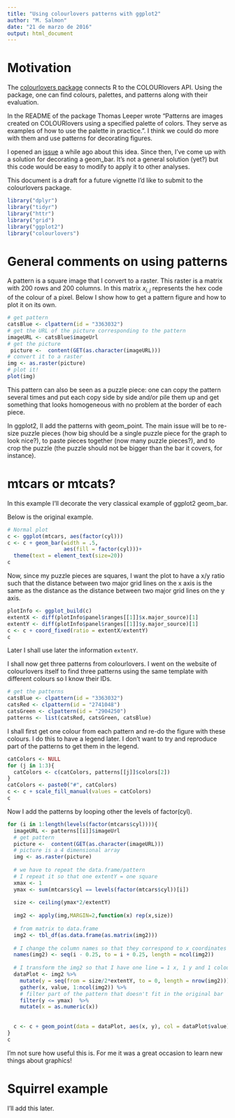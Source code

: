 ```yaml
---
title: "Using colourlovers patterns with ggplot2"
author: "M. Salmon"
date: "21 de marzo de 2016"
output: html_document
---
```


# Motivation
The [colourlovers package](https://github.com/leeper/colourlovers) connects R to the COLOURlovers API. Using the package, one can find colours, palettes, and patterns along with their evaluation.

In the README of the package Thomas Leeper wrote "Patterns are images created on COLOURlovers using a specified palette of colors. They serve as examples of how to use the palette in practice.". I think we could do more with them and use patterns for decorating figures.

I opened an [issue](https://github.com/leeper/colourlovers/issues/4) a while ago about this idea. Since then, I've come up with a solution for decorating a geom_bar. It's not a general solution (yet?) but this code would be easy to modify to apply it to other analyses.

This document is a draft for a future vignette I'd like to submit to the colourlovers package.

```r
library("dplyr")
library("tidyr")
library("httr")
library("grid")
library("ggplot2")
library("colourlovers")

```

# General comments on using patterns
A pattern is a square image that I convert to a raster. This raster is a matrix with 200 rows and 200 columns. In this matrix $x_{i,j}$ represents the hex code of the colour of a pixel. Below I show how to get a pattern figure and how to plot it on its own.

```r
# get pattern
catsBlue <- clpattern(id = "3363032")
# get the URL of the picture corresponding to the pattern
imageURL <- catsBlue$imageUrl
# get the picture
 picture <-  content(GET(as.character(imageURL)))
# convert it to a raster
img <- as.raster(picture)
# plot it!
plot(img)

```

This pattern can also be seen as a puzzle piece: one can copy the pattern several times and put each copy side by side and/or pile them up and get something that looks homogeneous with no problem at the border of each piece.

In ggplot2, Il add the patterns with geom_point. The main issue will be to re-size puzzle pieces (how big should be a single puzzle piece for the graph to look nice?), to paste pieces together (now many puzzle pieces?), and to crop the puzzle (the puzzle should not be bigger than the bar it covers, for instance).

# mtcars or mtcats?

In this example I'll decorate the very classical example of ggplot2 geom_bar.

Below is the original example.

```r
# Normal plot
c <- ggplot(mtcars, aes(factor(cyl)))
c <- c + geom_bar(width = .5,
                  aes(fill = factor(cyl)))+
  theme(text = element_text(size=20))
c
```

Now, since my puzzle pieces are squares, I want the plot to have a x/y ratio such that the distance between two major grid lines on the x axis is the same as the distance as the distance between two major grid lines on the y axis. 

```r
plotInfo <- ggplot_build(c)
extentX <- diff(plotInfo$panel$ranges[[1]]$x.major_source)[1]
extentY <- diff(plotInfo$panel$ranges[[1]]$y.major_source)[1]
c <- c + coord_fixed(ratio = extentX/extentY)
c
```

Later I shall use later the information `extentY`.


I shall now get three patterns from colourlovers. I went on the website of colourlovers itself to find three patterns using the same template with different colours so I know their IDs.

```r
# get the patterns
catsBlue <- clpattern(id = "3363032")
catsRed <- clpattern(id = "2741048")
catsGreen <- clpattern(id = "2904250")
patterns <- list(catsRed, catsGreen, catsBlue)

```

I shall first get one colour from each pattern and re-do the figure with these colours. I do this to have a legend later. I don't want to try and reproduce part of the patterns to get them in the legend.

```r
catColors <- NULL
for (j in 1:3){
  catColors <- c(catColors, patterns[[j]]$colors[2])
}
catColors <- paste0("#", catColors)
c <- c + scale_fill_manual(values = catColors)
c
```

Now I add the patterns by looping other the levels of factor(cyl).

```r
for (i in 1:length(levels(factor(mtcars$cyl)))){
  imageURL <- patterns[[i]]$imageUrl
  # get pattern
  picture <-  content(GET(as.character(imageURL)))
  # picture is a 4 dimensional array
  img <- as.raster(picture)
  
  # we have to repeat the data.frame/pattern
  # I repeat it so that one extentY = one square
  xmax <- 1
  ymax <- sum(mtcars$cyl == levels(factor(mtcars$cyl))[i])
  
  size <- ceiling(ymax*2/extentY)
  
  img2 <- apply(img,MARGIN=2,function(x) rep(x,size))
  
  # from matrix to data.frame
  img2 <- tbl_df(as.data.frame(as.matrix(img2)))
  
  # I change the column names so that they correspond to x coordinates 
  names(img2) <- seq(i - 0.25, to = i + 0.25, length = ncol(img2))
  
  # I transform the img2 so that I have one line = 1 x, 1 y and 1 colour
  dataPlot <- img2 %>% 
    mutate(y = seq(from = size/2*extentY, to = 0, length = nrow(img2)))%>% 
    gather(x, value, 1:ncol(img2)) %>%
    # filter part of the pattern that doesn't fit in the original bar
    filter(y <= ymax)  %>%
    mutate(x = as.numeric(x))
  
  
  c <- c + geom_point(data = dataPlot, aes(x, y), col = dataPlot$value)
}
c
```

I'm not sure how useful this is. For me it was a great occasion to learn new things about graphics!


# Squirrel example

I'll add this later.